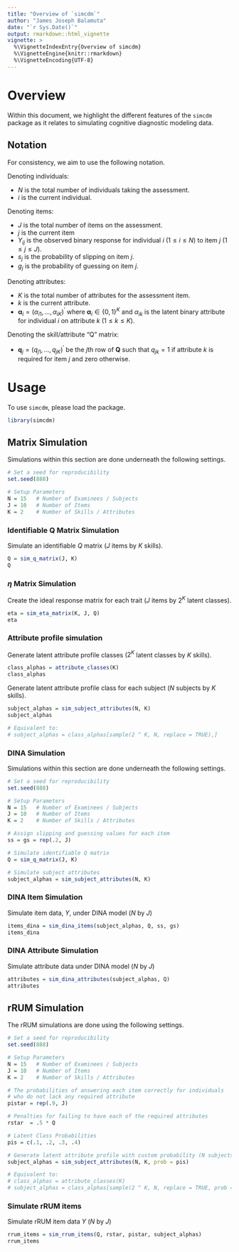 ```yaml
---
title: "Overview of `simcdm`"
author: "James Joseph Balamuta"
date: "`r Sys.Date()`"
output: rmarkdown::html_vignette
vignette: >
  %\VignetteIndexEntry{Overview of simcdm}
  %\VignetteEngine{knitr::rmarkdown}
  %\VignetteEncoding{UTF-8}
---
```


# Overview

Within this document, we highlight the different features of the `simcdm` package
as it relates to simulating cognitive diagnostic modeling data. 

## Notation

For consistency, we aim to use the following notation.

Denoting individuals:

- $N$ is the total number of individuals taking the assessment.
- $i$ is the current individual.

Denoting items:

- $J$ is the total number of items on the assessment.
- $j$ is the current item
- $Y_{ij}$ is the observed binary response for individual $i$ ($1\leq i \leq N$) to item $j$ ($1\leq j\leq J$).
- $s_j$ is the probability of slipping on item $j$. 
- $g_j$ is the probability of guessing on item $j$.

Denoting attributes:

- $K$ is the total number of attributes for the assessment item.
- $k$ is the current attribute.
- $\boldsymbol\alpha_i=\left(\alpha_{i1},\dots,\alpha_{iK}\right)^\prime$ 
  where $\boldsymbol\alpha_i\in \left\{0,1\right\}^K$ and $\alpha_{ik}$ is 
  the latent binary attribute for individual $i$ on attribute $k$ ($1\leq k\leq K$).

Denoting the skill/attribute "Q" matrix: 

- $\boldsymbol q_{j}=\left(q_{j1},\dots,q_{jK}\right)^\prime$ be the
  $j$th row of $\boldsymbol Q$ such that $q_{jk}=1$ if 
  attribute $k$ is required for item $j$ and zero otherwise.

# Usage

To use `simcdm`, please load the package.

```r
library(simcdm)
```

## Matrix Simulation

Simulations within this section are done underneath the following settings.

```r
# Set a seed for reproducibility
set.seed(888)

# Setup Parameters
N = 15   # Number of Examinees / Subjects
J = 10   # Number of Items
K = 2    # Number of Skills / Attributes
```

### Identifiable Q Matrix Simulation

Simulate an identifiable $Q$ matrix  ($J$ items by $K$ skills).

```r
Q = sim_q_matrix(J, K)
Q
```

### $\eta$ Matrix Simulation

Create the ideal response matrix for each trait ($J$ items by $2^K$ latent classes).

```r
eta = sim_eta_matrix(K, J, Q)
eta
```

### Attribute profile simulation

Generate latent attribute profile classes ($2^K$ latent classes by $K$ skills).

```r
class_alphas = attribute_classes(K)
class_alphas
```

Generate latent attribute profile class for each subject ($N$ subjects by $K$ skills).

```r
subject_alphas = sim_subject_attributes(N, K)
subject_alphas

# Equivalent to:
# subject_alphas = class_alphas[sample(2 ^ K, N, replace = TRUE),]
```

### DINA Simulation

Simulations within this section are done underneath the following settings.

```r
# Set a seed for reproducibility
set.seed(888)

# Setup Parameters
N = 15   # Number of Examinees / Subjects
J = 10   # Number of Items
K = 2    # Number of Skills / Attributes

# Assign slipping and guessing values for each item
ss = gs = rep(.2, J)

# Simulate identifiable Q matrix
Q = sim_q_matrix(J, K)

# Simulate subject attributes
subject_alphas = sim_subject_attributes(N, K)
```

### DINA Item Simulation

Simulate item data, $Y$, under DINA model ($N$ by $J$)

```r
items_dina = sim_dina_items(subject_alphas, Q, ss, gs)
items_dina
```

### DINA Attribute Simulation

Simulate attribute data under DINA model ($N$ by $J$)

```r
attributes = sim_dina_attributes(subject_alphas, Q)
attributes
```

## rRUM Simulation

The rRUM simulations are done using the following settings.

```r
# Set a seed for reproducibility
set.seed(888)

# Setup Parameters
N = 15   # Number of Examinees / Subjects
J = 10   # Number of Items
K = 2    # Number of Skills / Attributes

# The probabilities of answering each item correctly for individuals 
# who do not lack any required attribute
pistar = rep(.9, J)

# Penalties for failing to have each of the required attributes
rstar  = .5 * Q

# Latent Class Probabilities
pis = c(.1, .2, .3, .4)

# Generate latent attribute profile with custom probability (N subjects by K skills)
subject_alphas = sim_subject_attributes(N, K, prob = pis)

# Equivalent to:
# class_alphas = attribute_classes(K)
# subject_alphas = class_alphas[sample(2 ^ K, N, replace = TRUE, prob = pis),]
```

### Simulate rRUM items

Simulate rRUM item data $Y$ ($N$ by $J$)

```r
rrum_items = sim_rrum_items(Q, rstar, pistar, subject_alphas)
rrum_items
```
